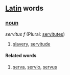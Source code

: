 ==[[Latin]] words==
===[[noun]]===
''servitus'' ''f'' (Plural: [[servitutes]])

# [[slavery]], [[servitude]]
====Related words====
# [[serva]], [[servio]], [[servus]]